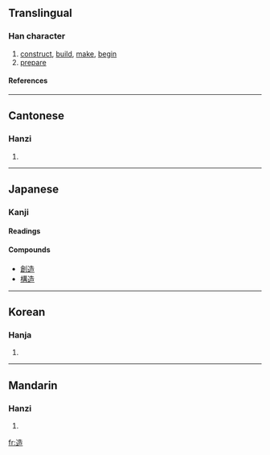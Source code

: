 ==Translingual==
===Han character===
{{Han char|rn=162|rad=辵|as=07|sn=11|four=3430<sub>6</sub>|canj=卜竹土口 (YHGR)}}
# [[construct]], [[build]], [[make]], [[begin]]
# [[prepare]]
====References====
{{Han ref|kx=1258.120|dkj=38898|dj=1746.060|hdz=63841.060|uh=9020|ud=36896|bh=B379|bd=45945}}
----

==Cantonese==
===Hanzi===
{{yue-hanzi|jyut=|y=jou6}}
# {{defn|Cantonese}}
----

== Japanese ==
===Kanji===
{{ja-kanji|grade=|rs=辵07}}
====Readings====
{{ja-readings|on=[[ぞう]] ([[zō]])|kun=[[つくる]] ([[造る]], [[tsukuru]]), [[いたる]] ([[itaru]]), [[なる]] ([[naru]])}}
====Compounds==== 
* [[創造]]
* [[構造]]     
----

==Korean==
===Hanja===
{{ko-hanja|hangeul=조|eumhun=|rv=jo|mr=cho|y=co}}
# {{defn|Korean}}
----
==Mandarin==
===Hanzi===
{{cmn-hanzi|pin=zào (zao4)|wg=tsao<sup>4</sup>|y=}}
# {{defn|Mandarin}}

[[fr:造]]